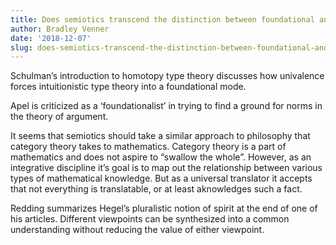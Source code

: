 ```yaml
---
title: Does semiotics transcend the distinction between foundational and anti-foundational
author: Bradley Venner
date: '2018-12-07'
slug: does-semiotics-transcend-the-distinction-between-foundational-and-anti-foundational
---
```


Schulman's introduction to homotopy type theory discusses how univalence forces intuitionistic type theory into a foundational mode.

Apel is criticized as a 'foundationalist' in trying to find a ground for norms in the theory of argument.

It seems that semiotics should take a similar approach to philosophy that category theory takes to mathematics.  Category theory is a part of mathematics and does not aspire to "swallow the whole".  However, as an integrative discipline it's goal is to map out the relationship between various types of mathematical knowledge.  But as a universal translator it accepts that not everything is translatable, or at least aknowledges such a fact.

Redding summarizes Hegel's pluralistic notion of spirit at the end of one of his articles.  Different viewpoints can be synthesized into a common understanding without reducing the value of either viewpoint.    

